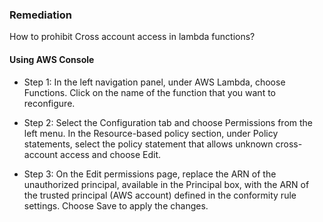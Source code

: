 ### Remediation

How to prohibit Cross account access in lambda functions?

#### Using AWS Console

- Step 1: In the left navigation panel, under AWS Lambda, choose Functions. Click on the name of the function that you want to reconfigure.

- Step 2: Select the Configuration tab and choose Permissions from the left menu. In the Resource-based policy section, under Policy statements, select the policy statement that allows unknown cross-account access and choose Edit.

- Step 3: On the Edit permissions page, replace the ARN of the unauthorized principal, available in the Principal box, with the ARN of the trusted principal (AWS account) defined in the conformity rule settings. Choose Save to apply the changes.
